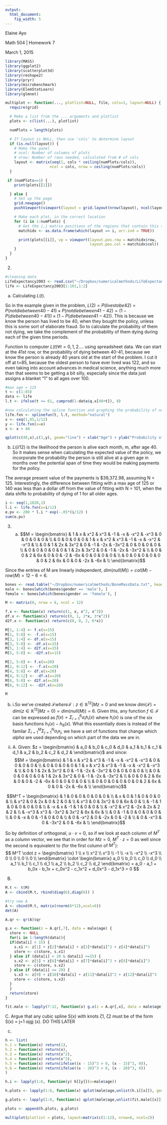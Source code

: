```yaml
---
output:
  html_document:
    fig_width: 5
---
```

Elaine Ayo

Math 504 | Homework 7

March 1, 2015

```r
library(MASS)
library(ggplot2)
library(scatterplot3d)
library(reshape2) 
library(pryr)
library(microbenchmark)
library(ElemStatLearn)
library(glmnet)

multiplot <- function(..., plotlist=NULL, file, cols=1, layout=NULL) {
  require(grid)

  # Make a list from the ... arguments and plotlist
  plots <- c(list(...), plotlist)

  numPlots = length(plots)

  # If layout is NULL, then use 'cols' to determine layout
  if (is.null(layout)) {
    # Make the panel
    # ncol: Number of columns of plots
    # nrow: Number of rows needed, calculated from # of cols
    layout <- matrix(seq(1, cols * ceiling(numPlots/cols)),
                    ncol = cols, nrow = ceiling(numPlots/cols))
  }

 if (numPlots==1) {
    print(plots[[1]])

  } else {
    # Set up the page
    grid.newpage()
    pushViewport(viewport(layout = grid.layout(nrow(layout), ncol(layout))))

    # Make each plot, in the correct location
    for (i in 1:numPlots) {
      # Get the i,j matrix positions of the regions that contain this subplot
      matchidx <- as.data.frame(which(layout == i, arr.ind = TRUE))

      print(plots[[i]], vp = viewport(layout.pos.row = matchidx$row,
                                      layout.pos.col = matchidx$col))
    }
  }
}

```

2. 
```r
#cleaning data
LifeExpectancy2003 <- read.csv("~/Dropbox/numericalmethods/LifeExpectancy2003.csv")
life <- LifeExpectancy2003[1:101,1:2]
```

a. Calculating $L(t)$.

So in the example given in the problem, $L(2) = P(lives to be 42) = P(not die between 40-41) \times P(not die between 41-42) = (1 - P(die between 40-41)) \times (1 - P(die between 41-42))$. This is because we know the person has lived to be 40, when they bought the policy, unless this is some sort of elaborate fraud. So to calculate the probability of them not dying, we take the complement of the probability of them dying during each of the given time periods.

Function to computer $L(t) \forall t=0,1, 2 ...$. using spreadsheet data. We can start at the 41st row, or the probability of dying between 40-41, because we know the person is already 40 years old at the start of the problem. I cut it off at t=85, because the oldest person to have ever lived was 122, and so even taking into account advances in medical science, anything much more than that seems to be getting a bit silly, especially since the data just assigns a blanket "1" to all ages over 100.

```r
#max age = 125
t <- c(1:85)
data <- life
l.t <- ifelse(t <= 61, cumprod(1-data$q.x[40+t]), 0)

#now calculating the spline function and graphing the probability of not dying each day between 40 and 125
life.fxn <- splinefun(t, l.t, method="natural")
x <- seq(1,85,1/12)
y <- life.fxn(x=x)
x <- x + 40

qplot(c(40,x),c(1,y), geom="line") + xlab("Age") + ylab("Probability of Not Dying") + ggtitle("Max Age of 125")
```

b. $L(i/12)$ is the likelihood the person is alive each month, m, after age 40. So it makes sense when calculating the expected value of the policy, we incorporate the probability the person is still alive at a given age in months over the potential span of time they would be making payments for the policy.

The average present value of the payments is $39,372.98, assuming N = 125. Interestingly, the difference between fitting with a max age of 125 or 140 was less than a dollar off from the value of fitting with N = 101, when the data shifts to probability of dying of 1 for all older ages.

```r
i <- seq(1,1020,1)
l.i <- life.fxn(x=i/12)
e.pv <- 200 * l.i * exp(-.05*(i/12) )
sum(e.pv)
```

3. a.
$$M = \begin{bmatrix} 
& 1 & x & x^2 & x^3 & -1 & -x & -x^2 & -x^3 & 0 & 0 & 0 & 0 & \\
& 0 & 0 & 0 & 0 & 1 & x & x^2 & x^3 & -1 & -x & -x^2 & -x^3 & \\
& 0 & 1 & 2x & 3x^2 & 0 & -1 & -2x & -3x^2 & 0 & 0 & 0 & 0 & \\
& 0 & 0 & 0 & 0 & 0 & 1 & 2x & 3x^2 & 0 & -1 & -2x & -3x^2 & \\
& 0 & 0 & 2 & 6x & 0 & 0 & -2 & -6x & 0 & 0 & 0 & 0 & \\
& 0 & 0 & 0 & 0 & 0 & 0 & 2 & 6x & 0 & 0 & -2x & -6x & \\
\end{bmatrix}$$

Since the entries of M are linearly independent, $dim(null(M)) = col(M) - row(M) = 12 - 6 = 6$.

```r
bones <- read.table("~/Dropbox/numericalmethods/BoneMassData.txt", header=TRUE, quote="\"")
male <- bones[which(bones$gender == 'male'), ]
female <- bones[which(bones$gender == 'female'), ]

M <- matrix(0, nrow = 6, ncol = 12)

f.x <- function(x) return(c(1, x, x^2, x^3))
df.x <- function(x) return(c(0, 1, 2*x, 3*x^2))   
d2f.x <- function(x) return(c(0, 0, 2, 6*x))

M[1, 1:4] <- f.x(x=15)
M[1, 5:8] <- -f.x(x=15)
M[3, 1:4] <- df.x(x=15)
M[3, 5:8] <- -df.x(x=15)
M[5, 1:4] <- d2f.x(x=15)
M[5, 5:8] <- -d2f.x(x=15)

M[2, 5:8] <- f.x(x=20)
M[2, 9:12] <- -f.x(x=20)
M[4, 5:8] <- df.x(x=20)
M[4, 9:12] <- -df.x(x=20)
M[6, 5:8] <- d2f.x(x=20)
M[6, 9:12] <- -d2f.x(x=20)

M
```

b. i.So we've created $\mathcal{F} where \mathcal{F} : { z \in \mathbb{R}^12 | Mz = 0}$ and we know $dim(\mathcal{F}) = dim(z \in \mathbb{R}^12 | Mz = 0) = dim(null(M)) = 6$. Given this, any function $f \in \mathcal{F}$ can be expressed as $f(x) = \Sigma_{i=1}^6 \alpha_i h_i(x)$ where $h_i(x)$ is one of the six basis functions $h_1(x) - h_6(x)$. What this essentially does is instead of the familar $\Sigma_{i=1}^M\Sigma_{j=1}^N \alpha_i x_j$, we have a set of functions that change which $alpha$ are used depending on which part of the data we are in.

ii. A. Given: $z = \begin{bmatrix} & a_0 & b_0 & c_0 & d_0 & a_1 & b_1 & c_1 & d_1 & a_2 & b_2 & c_2 & d_2 & \end{bmatrix}$
 and since:
$$M = \begin{bmatrix} 
& 1 & x & x^2 & x^3 & -1 & -x & -x^2 & -x^3 & 0 & 0 & 0 & 0 & \\
& 0 & 0 & 0 & 0 & 1 & x & x^2 & x^3 & -1 & -x & -x^2 & -x^3 & \\
& 0 & 1 & 2x & 3x^2 & 0 & -1 & -2x & -3x^2 & 0 & 0 & 0 & 0 & \\
& 0 & 0 & 0 & 0 & 0 & 1 & 2x & 3x^2 & 0 & -1 & -2x & -3x^2 & \\
& 0 & 0 & 2 & 6x & 0 & 0 & -2 & -6x & 0 & 0 & 0 & 0 & \\
& 0 & 0 & 0 & 0 & 0 & 0 & 2 & 6x & 0 & 0 & -2x & -6x & \\
\end{bmatrix}$$

$$M^T = \begin{bmatrix} 
& 1   & 0   & 0    & 0    & 0  & 0 & \\
& x   & 0   & 1    & 0    & 0  & 0 & \\
& x^2 & 0   & 2x   & 0    & 2  & 0 & \\
& x^3 & 0   & 3x^2 & 0    & 6x & 0 & \\
& -1   & 1   & 0    & 0    & 0  & 0 & \\
& -x   & x   & -1    & 1    & 0  & 0 & \\
& -x^2 & x^2 & -2x   & 2x   & 2  & 2 & \\
& -x^3 & x^3 & -3x^2 & 3x^2 & 6x & 6x & \\
& 0   & -1   & 0    & 0    & 0  & 0 & \\
& 0   & -x   & 0    & -1    & 0  & 0 & \\
& 0   & -x^2 & 0    & -2x   & 0  & -2 & \\
& 0   & -x^3 & 0    & -3x^2 & 0  & -6x & \\
\end{bmatrix}$$

So by definition of orthogonal, $u \cdot v = 0$, so if we look at each column of $M^T$ as a column vector, we see that in order for $Mz = 0$, $M^T \cdot z = 0$ as well since the second is equivalent to (for the first column of $M^T$):
$$ M^T \cdot z = \begin{bmatrix} 
1 \\
x  \\
x^2 \\
x^3 \\
-1 \\
-x \\
-x^2 \\
-x^3 \\
0  \\
0   \\
0  \\
0  \\
\end{bmatrix} \cdot
\begin{bmatrix} a_0 \\ b_0 \\ c_0 \\ d_0 \\ a_1 \\ b_1 \\ c_1 \\ d_1 \\ a_2 \\ b_2 \\ c_2 \\ d_2 \end{bmatrix} =
a_0 - a_1 + b_0x - b_1x + c_0x^2 - c_1x^2 + d_0x^3 - d_1x^3 = 0 $$

B. 
```r
M.t <- t(M)
A <- cbind(M.t, rbind(diag(6),diag(6)) )

#try new A
A <- cbind(M.t, matrix(rnorm(6*12),ncol=6))
det(A)

A.qr <- qr(A)$qr

g.x <- function(z = A.qr[,7], data = male$age) {
  store <- NULL
  for(i in 1:length(data)){
  if(data[i] < 15) {
    s.x1 <- z[1] + z[2]*data[i] + z[3]*data[i]^2 + z[4]*data[i]^3
    store <- c(store, s.x1)
  } else if (data[i] < 20 & data[i] >=15) {
    s.x2 <- z[5] + z[6]*data[i] + z[7]*data[i]^2 + z[8]*data[i]^3
    store <- c(store, s.x2)
  } else if (data[i] >= 20) {
    s.x3 <- z[9] + z[10]*data[i] + z[11]*data[i]^2 + z[12]*data[i]^3
    store <- c(store, s.x3)
  }
  }
  return(store)
}

fit.male <- lapply(7:12, function(x) g.x(z = A.qr[,x], data = male$age))
```

C. Argue that any cubic spline S(x) with knots ζ1, ζ2 must be of the form S(x) = \Sigma j=1 αjgj (x).
DO THIS LATER

c. 
```r
h <- list(
h.1 = function(x) return(1),
h.2 = function(x) return(x),
h.3 = function(x) return(x^2),
h.4 = function(x) return(x^3),
h.5 = function(x) return(ifelse((x - 15)^3 > 0, (x - 15)^3, 0)),
h.6 = function(x) return(ifelse((x - 20)^3 > 0, (x - 20)^3, 0))
)

h.i <- lapply(1:6, function(y) h[[y]](x=male$age))

h.plots <- lapply(1:6, function(x) qplot(male$age,unlist(h.i[[x]]), geom="line") + ylab(x))

g.plots <- lapply(1:6, function(x) qplot(male$age,unlist(fit.male[[x]]), geom="line") + ylab(x))

plots <- append(h.plots, g.plots)

multiplot(plotlist = plots, layout=matrix(c(1:12), nrow=6, ncol=2))
```
